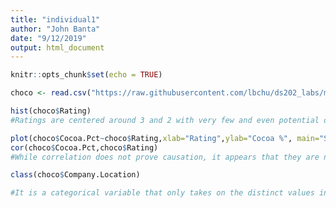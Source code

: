 ```yaml
---
title: "individual1"
author: "John Banta"
date: "9/12/2019"
output: html_document
---
```


```r
knitr::opts_chunk$set(echo = TRUE)
```

```r
choco <- read.csv("https://raw.githubusercontent.com/lbchu/ds202_labs/master/choco.csv")

hist(choco$Rating)
#Ratings are centered around 3 and 2 with very few and even potential outliers at 5 and 1.

plot(choco$Cocoa.Pct~choco$Rating,xlab="Rating",ylab="Cocoa %", main="Scatterplot of Cocoa and Ratings")
cor(choco$Cocoa.Pct,choco$Rating)
#While correlation does not prove causation, it appears that they are negatively correlated weakly.

class(choco$Company.Location)

#It is a categorical variable that only takes on the distinct values in the dataset

```

